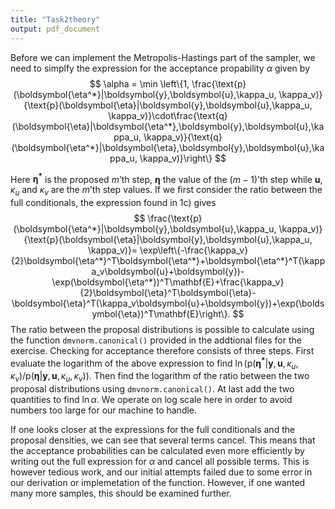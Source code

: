 ```yaml
---
title: "Task2theory"
output: pdf_document
---
```






Before we can implement the Metropolis-Hastings part of the sampler, we need to simplfy the expression for the acceptance propability $\alpha$ given by
$$
\alpha = \min \left\{1, \frac{\text{p}(\boldsymbol{\eta^*}|\boldsymbol{y},\boldsymbol{u},\kappa_u, \kappa_v)}{\text{p}(\boldsymbol{\eta}|\boldsymbol{y},\boldsymbol{u},\kappa_u, \kappa_v)}\cdot\frac{\text{q}(\boldsymbol{\eta}|\boldsymbol{\eta^*},\boldsymbol{y},\boldsymbol{u},\kappa_u, \kappa_v)}{\text{q}(\boldsymbol{\eta^*}|\boldsymbol{\eta},\boldsymbol{y},\boldsymbol{u},\kappa_u, \kappa_v)}\right\}
$$

Here $\boldsymbol{\eta^*}$ is the proposed $m$'th step, $\boldsymbol{\eta}$ the value of the $(m-1)$'th step while $\boldsymbol{u}$, $\kappa_u$ and $\kappa_v$ are the $m$'th step values. If we first consider the ratio between the full conditionals, the expression found in 1c) gives
$$
\frac{\text{p}(\boldsymbol{\eta^*}|\boldsymbol{y},\boldsymbol{u},\kappa_u, \kappa_v)}{\text{p}(\boldsymbol{\eta}|\boldsymbol{y},\boldsymbol{u},\kappa_u, \kappa_v)}=
\exp\left\{-\frac{\kappa_v}{2}\boldsymbol{\eta^*}^T\boldsymbol{\eta^*}+\boldsymbol{\eta^*}^T(\kappa_v\boldsymbol{u}+\boldsymbol{y})-\exp(\boldsymbol{\eta^*})^T\mathbf{E}+\frac{\kappa_v}{2}\boldsymbol{\eta}^T\boldsymbol{\eta}-\boldsymbol{\eta}^T(\kappa_v\boldsymbol{u}+\boldsymbol{y})+\exp(\boldsymbol{\eta})^T\mathbf{E}\right\}.
$$
 The ratio between the proposal distributions is possible to calculate using the function `dmvnorm.canonical()` provided in the addtional files for the exercise. Checking for acceptance therefore consists of three steps. First evaluate the logarithm of the above expression to find $\ln(\text{p}(\boldsymbol{\eta^*}|\boldsymbol{y},\boldsymbol{u},\kappa_u, \kappa_v)/\text{p}(\boldsymbol{\eta}|\boldsymbol{y},\boldsymbol{u},\kappa_u, \kappa_v))$. Then  find the logarithm of the ratio between the two proposal distributions using `dmvnorm.canonical()`. At last add the two quantities to find $\ln\alpha$. We operate on log scale here in order to avoid numbers too large for our machine to handle.

If one looks closer at the expressions for the full conditionals and the proposal densities, we can see that several terms cancel. This means that the acceptance probabilities can be calculated even more efficiently by writing out the full expression for $\alpha$ and cancel all possible terms. This is however tedious work, and our initial attempts failed due to some error in our derivation or implemetation of the function. However, if one wanted many more samples, this should be examined further.






